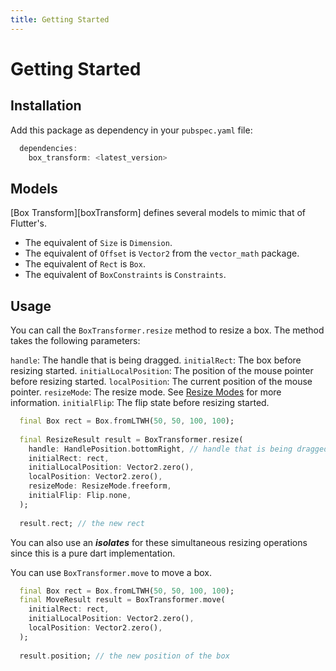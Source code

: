 ```yaml
---
title: Getting Started
---
```


# Getting Started

## Installation

Add this package as dependency in your `pubspec.yaml` file:

```dart
  dependencies:
    box_transform: <latest_version>
```

## Models

[Box Transform][boxTransform] defines several models to mimic that of Flutter's.

- The equivalent of `Size` is `Dimension`.
- The equivalent of `Offset` is `Vector2` from the `vector_math` package.
- The equivalent of `Rect` is `Box`.
- The equivalent of `BoxConstraints` is `Constraints`.

## Usage

You can call the `BoxTransformer.resize` method to resize a box. The method takes the following parameters:

`handle`: The handle that is being dragged.
`initialRect`: The box before resizing started.
`initialLocalPosition`: The position of the mouse pointer before resizing started.
`localPosition`: The current position of the mouse pointer.
`resizeMode`: The resize mode. See [Resize Modes](/resize_modes) for more information.
`initialFlip`: The flip state before resizing started.

```dart title="Resizing a Box"
  final Box rect = Box.fromLTWH(50, 50, 100, 100);
  
  final ResizeResult result = BoxTransformer.resize(
    handle: HandlePosition.bottomRight, // handle that is being dragged
    initialRect: rect,
    initialLocalPosition: Vector2.zero(),
    localPosition: Vector2.zero(),
    resizeMode: ResizeMode.freeform,
    initialFlip: Flip.none,
  );
  
  result.rect; // the new rect
```
<Info>You can also use an **_isolates_** for these simultaneous resizing operations since this is a pure dart implementation.</Info>

You can use `BoxTransformer.move` to move a box.

```dart title="Moving a box"
  final Box rect = Box.fromLTWH(50, 50, 100, 100);
  final MoveResult result = BoxTransformer.move(
    initialRect: rect,
    initialLocalPosition: Vector2.zero(),
    localPosition: Vector2.zero(),
  );
  
  result.position; // the new position of the box
```
